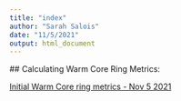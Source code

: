 ```yaml
---
title: "index"
author: "Sarah Salois"
date: "11/5/2021"
output: html_document
---
```

  
  <!-- ADD LINKS BELOW, note, using the RMD link syntax will open the presentation in the same tab, which is annoying. Use the html with the "_blank" to fix that behavior --> ## Calculating Warm Core Ring Metrics:
  
  
<a href="https://ssalois1.github.io/calc_wcr_metrics/calc_dist_to_wcr.html" target="_blank"> Initial Warm Core ring metrics - Nov 5 2021 </a>
  
  
  
